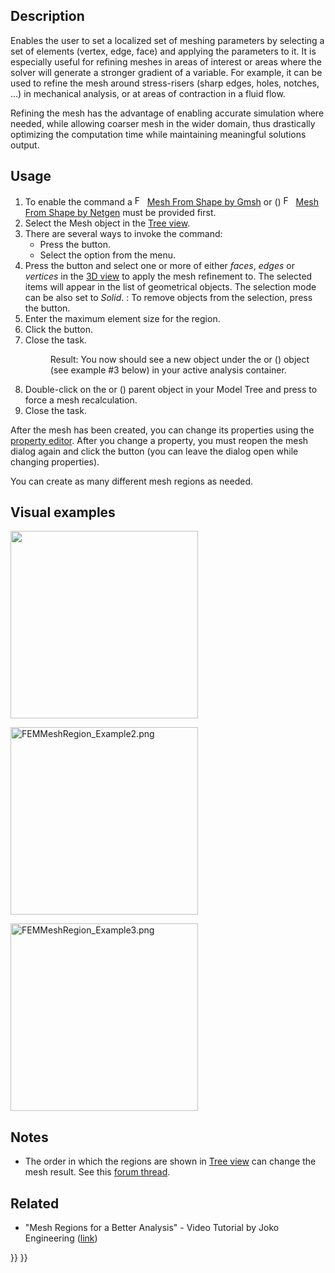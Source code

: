 <languages/>
<translate>

<!--T:4-->
{{Docnav
|[[FEM_MeshBoundaryLayer|FEM mesh boundary layer]]
|[[FEM_MeshGroup|FEM mesh group]]
|[[FEM_Workbench|FEM]]
|IconL=FEM_MeshBoundaryLayer.svg
|IconR=FEM_MeshGroup.svg
|IconC=Workbench_FEM.svg
}}

<!--T:1-->
{{GuiCommandContainer|
{{GuiCommand
|Name=FEM MeshRegion
|MenuLocation=Mesh → Mesh Refinement
|Workbenches=[[FEM_Workbench|FEM]]
|SeeAlso=[[FEM_tutorial|FEM tutorial]]
}}
{{GuiCommandFemInfo
|Solvers=All
}}
}}

==Description== <!--T:8-->

<!--T:11-->
Enables the user to set a localized set of meshing parameters by selecting a set of elements (vertex, edge, face) and applying the parameters to it. It is especially useful for refining meshes in areas of interest or areas where the solver will generate a stronger gradient of a variable. For example, it can be used to refine the mesh around stress-risers (sharp edges, holes, notches, ...) in mechanical analysis, or at areas of contraction in a fluid flow.

<!--T:12-->
Refining the mesh has the advantage of enabling accurate simulation where needed, while allowing coarser mesh in the wider domain, thus drastically optimizing the computation time while maintaining meaningful solutions output.

==Usage== <!--T:9-->

<!--T:13-->
# To enable the command a [[Image:FEM_MeshGmshFromShape.svg|16px]] [[FEM_MeshGmshFromShape|Mesh From Shape by Gmsh]] or ({{VersionPlus|1.1}}) [[Image:FEM_MeshNetgenFromShape.svg|16px]] [[FEM_MeshNetgenFromShape|Mesh From Shape by Netgen]] must be provided first.
# Select the Mesh object in the [[Tree_view|Tree view]].
# There are several ways to invoke the command:
#* Press the {{Button|[[Image:FEM_MeshRegion.svg|16px]] [[FEM_MeshRegion|Mesh Refinement]]}} button.
#* Select the {{MenuCommand|Mesh → [[Image:FEM_MeshRegion.svg|16px]] Mesh Refinement}} option from the menu.
# Press the {{Button|Add}} button and select one or more of either ''faces'', ''edges'' or ''vertices'' in the [[3D_view|3D view]] to apply the mesh refinement to. The selected items will appear in the list of geometrical objects. The selection mode can be also set to ''Solid''. {{Version|1.1}}: To remove objects from the selection, press the {{Button|Remove}} button.
# Enter the maximum element size for the region.
# Click the {{Button|OK}} button.
# Close the task.
#: Result: You now should see a new {{incode|FEMMeshRegion}} object under the {{incode|FEMMeshGmsh}} or ({{VersionPlus|1.1}}) {{incode|FEMMeshNetgen}} object (see example #3 below) in your active analysis container.
# Double-click on the {{incode|FEMMeshGmsh}} or ({{VersionPlus|1.1}}) {{incode|FEMMeshNetgen}} parent object in your Model Tree and press {{Button|Apply}} to force a mesh recalculation.
# Close the task.

<!--T:14-->
After the mesh has been created, you can change its properties using the [[Property_editor|property editor]]. After you change a property, you must reopen the mesh dialog again and click the {{Button|Apply}} button (you can leave the dialog open while changing properties).

<!--T:15-->
You can create as many different mesh regions as needed.

==Visual examples== <!--T:16--> 

<!--T:17-->
[[File:FEMMeshRegion_Example1.png|300px|]]
{{Caption|Example 1: The initial coarse FEM Mesh by GMSH}}


<!--T:18-->
[[File:FEMMeshRegion_Example2.png|300px]]
{{Caption|Example 2: After applying a Mesh refinement using two FEM Mesh Region objects, the large hole is refined to a maximum element size of 3 mm, the smaller hole is refined to 1 mm}}

<!--T:19-->
[[File:FEMMeshRegion_Example3.png|300px]]
{{Caption|Example 3: A simple example of the resulting Model Tree}}

==Notes== <!--T:10-->

<!--T:2-->
* The order in which the regions are shown in [[Tree view|Tree view]] can change the mesh result. See this [https://forum.freecad.org/viewtopic.php?f=18&t=41955 forum thread].

==Related== <!--T:20-->

<!--T:21-->
* "Mesh Regions for a Better Analysis" - Video Tutorial by Joko Engineering ([https://www.youtube.com/watch?v=X5RVe2SDPvw link])


<!--T:5-->
{{Docnav
|[[FEM_MeshBoundaryLayer|FEM mesh boundary layer]]
|[[FEM_MeshGroup|FEM mesh group]]
|[[FEM_Workbench|FEM]]
|IconL=FEM_MeshBoundaryLayer.svg
|IconR=FEM_MeshGroup.svg
|IconC=Workbench_FEM.svg
}}

</translate>
{{FEM Tools navi{{#translation:}}}}
{{Userdocnavi{{#translation:}}}}